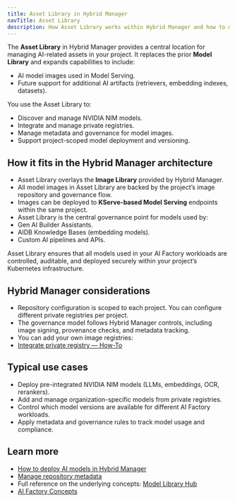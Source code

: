 ```yaml
---
title: Asset Library in Hybrid Manager
navTitle: Asset Library
description: How Asset Library works within Hybrid Manager and how to manage model images and AI assets.
---
```


The **Asset Library** in Hybrid Manager provides a central location for managing AI-related assets in your project. It replaces the prior **Model Library** and expands capabilities to include:

- AI model images used in Model Serving.
- Future support for additional AI artifacts (retrievers, embedding indexes, datasets).

You use the Asset Library to:

- Discover and manage NVIDIA NIM models.
- Integrate and manage private registries.
- Manage metadata and governance for model images.
- Support project-scoped model deployment and versioning.

## How it fits in the Hybrid Manager architecture

- Asset Library overlays the **Image Library** provided by Hybrid Manager.
- All model images in Asset Library are backed by the project’s image repository and governance flow.
- Images can be deployed to **KServe-based Model Serving** endpoints within the same project.
- Asset Library is the central governance point for models used by:
- Gen AI Builder Assistants.
- AIDB Knowledge Bases (embedding models).
- Custom AI pipelines and APIs.

Asset Library ensures that all models used in your AI Factory workloads are controlled, auditable, and deployed securely within your project’s Kubernetes infrastructure.

## Hybrid Manager considerations

- Repository configuration is scoped to each project. You can configure different private registries per project.
- The governance model follows Hybrid Manager controls, including image signing, provenance checks, and metadata tracking.
- You can add your own image registries:
- [Integrate private registry — How-To](../../learn/how-to/model-library/integrate-private-registry)

## Typical use cases

- Deploy pre-integrated NVIDIA NIM models (LLMs, embeddings, OCR, rerankers).
- Add and manage organization-specific models from private registries.
- Control which model versions are available for different AI Factory workloads.
- Apply metadata and governance rules to track model usage and compliance.

## Learn more

- [How to deploy AI models in Hybrid Manager](../../learn/how-to/model-library/how-to-deploy-ai-models)
- [Manage repository metadata](../../learn/how-to/model-library/manage-repository-metadata)
- Full reference on the underlying concepts: [Model Library Hub](/ai-factory/model/library)
- [AI Factory Concepts](../../ai-factory/learn/explained/ai-factory-concepts)

